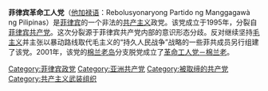 '''菲律宾革命工人党'''（[[他加禄语|他加禄语]]：Rebolusyonaryong Partido ng Manggagawà ng Pilipinas）是[[菲律宾|菲律宾]]的一个非法的[[共产主义|共产主义]]政党。该党成立于1995年，分裂自[[菲律宾共产党|菲律宾共产党]]。这次分裂源于菲律宾共产党内部的意识形态分歧。反对继续坚持[[毛主义|毛主义]]并主张以暴动路线取代毛主义的“持久人民战争”战略的一些菲共成员另行组建了该党。2001年，该党的[[棉兰老岛|棉兰老岛]]分支脱党成立了[[革命工人党－棉兰老|革命工人党－棉兰老]]。

{{菲律宾政党}}

[[Category:菲律宾政党|Category:菲律宾政党]]
[[Category:亚洲共产党|Category:亚洲共产党]]
[[Category:被取缔的共产党|Category:被取缔的共产党]]
[[Category:共产主义武装组织|Category:共产主义武装组织]]